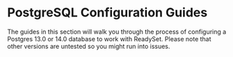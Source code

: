 
# PostgreSQL Configuration Guides

The guides in this section will walk you through the process of configuring a Postgres 13.0 or 14.0 database to work with ReadySet. 
Please note that other versions are untested so you might run into issues. 

<Cards>
  <Card title="General Postgres" href="/get-started/configure-your-database/postgres/generic-db-directions" />
  <Card title="AWS RDS Postgres" href="/get-started/configure-your-database/postgres/aws-rds-directions" />
  <Card title="AWS Aurora Postgres" href="/get-started/configure-your-database/postgres/aws-aurora-directions" />
</Cards>
